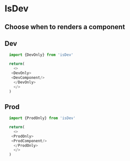 # IsDev

## Choose when to renders a component

## Dev
```ts
  import {DevOnly} from 'isDev'

  return(
    <>
   <DevOnly>
   <DevComponent/>
    </DevOnly>
    </>
  )
```


## Prod
```ts
  import {ProdOnly} from 'isDev'

  return(
    <>
   <ProdOnly>
   <ProdComponent/>
    </ProdOnly>
    </>
  )
```
